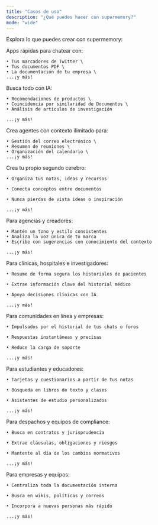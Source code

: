 ```yaml
---
title: "Casos de uso"
description: "¿Qué puedes hacer con supermemory?"
mode: "wide"
---
```


Explora lo que puedes crear con supermemory:

<CardGroup cols="3">
  <Card title="Chatea con ____" icon="message-circle">
    Apps rápidas para chatear con:

    • Tus marcadores de Twitter \
    • Tus documentos PDF \
    • La documentación de tu empresa \
    ...¡y más!
  </Card>
  <Card title="Búsqueda inteligente" icon="search">
    Busca todo con IA:

    • Recomendaciones de productos \
    • Coincidencia por similaridad de Documentos \
    • Análisis de artículos de investigación

    ...¡y más!
  </Card>
  <Card title="Asistentes y agentes" icon="chart-line">
    Crea agentes con contexto ilimitado para:

    • Gestión del correo electrónico \
    • Resumen de reuniones \
    • Organización del calendario \
    ...¡y más!
  </Card>
  <Card title="Segundo cerebro" icon="brain">
    Crea tu propio segundo cerebro:

    • Organiza tus notas, ideas y recursos

    • Conecta conceptos entre documentos

    • Nunca pierdas de vista ideas o inspiración

    ...¡y más!
  </Card>
  <Card title="Redacción de contenido y voz de marca" icon="pencil-line">
    Para agencias y creadores:

    • Mantén un tono y estilo consistentes
    • Analiza la voz única de tu marca
    • Escribe con sugerencias con conocimiento del contexto

    ...¡y más!
  </Card>
  <Card title="Salud e historiales médicos" icon="hospital">
    Para clínicas, hospitales e investigadores:

    • Resume de forma segura los historiales de pacientes

    • Extrae información clave del historial médico

    • Apoya decisiones clínicas con IA

    ...¡y más!
  </Card>
  <Card title="Chatbots de comunidad y soporte" icon="users">
    Para comunidades en línea y empresas:

    • Impulsados por el historial de tus chats o foros

    • Respuestas instantáneas y precisas

    • Reduce la carga de soporte

    ...¡y más!
  </Card>
  <Card title="Educación y herramientas de estudio" icon="book">
    Para estudiantes y educadores:

    • Tarjetas y cuestionarios a partir de tus notas

    • Búsqueda en libros de texto y clases

    • Asistentes de estudio personalizados

    ...¡y más!
  </Card>
  <Card title="Búsqueda legal y de cumplimiento" icon="scale">
    Para despachos y equipos de compliance:

    • Busca en contratos y jurisprudencia

    • Extrae cláusulas, obligaciones y riesgos

    • Mantente al día de los cambios normativos

    ...¡y más!
  </Card>
  <Card title="Centros de conocimiento empresarial" icon="briefcase-business">
    Para empresas y equipos:

    • Centraliza toda la documentación interna

    • Busca en wikis, políticas y correos

    • Incorpora a nuevas personas más rápido

    ...¡y más!
  </Card>
</CardGroup>